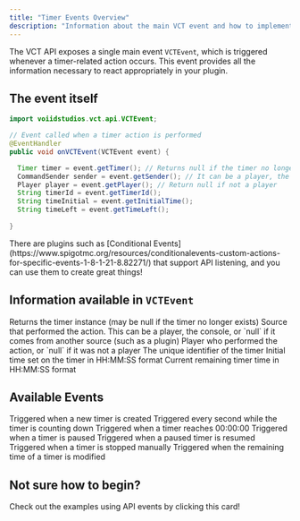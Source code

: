 ```yaml
---
title: "Timer Events Overview"
description: "Information about the main VCT event and how to implement it."
---
```


The VCT API exposes a single main event `VCTEvent`, which is triggered whenever a timer-related action occurs.
This event provides all the information necessary to react appropriately in your plugin.

## The event itself

```java
import voiidstudios.vct.api.VCTEvent;

// Event called when a timer action is performed
@EventHandler
public void onVCTEvent(VCTEvent event) {

  Timer timer = event.getTimer(); // Returns null if the timer no longer exists
  CommandSender sender = event.getSender(); // It can be a player, the console, or null if it comes from another source, such as a plugin
  Player player = event.getPlayer(); // Return null if not a player
  String timerId = event.getTimerId();
  String timeInitial = event.getInitialTime();
  String timeLeft = event.getTimeLeft();
  
}
```

<Tip>
  There are plugins such as [Conditional Events](https://www.spigotmc.org/resources/conditionalevents-custom-actions-for-specific-events-1-8-1-21-8.82271/) that support API listening, and you can use them to create great things!
</Tip>

## Information available in `VCTEvent`

<ResponseField name="timer" type="Timer">
  Returns the timer instance (may be null if the timer no longer exists)
</ResponseField>

<ResponseField name="sender" type="CommandSender">
  Source that performed the action. This can be a player, the console, or `null` if it comes from another source (such as a plugin)
</ResponseField>

<ResponseField name="player" type="Player">
  Player who performed the action, or `null` if it was not a player
</ResponseField>

<ResponseField name="timerId" type="String">
  The unique identifier of the timer
</ResponseField>

<ResponseField name="timeInitial" type="String">
  Initial time set on the timer in HH:MM:SS format
</ResponseField>

<ResponseField name="timeLeft" type="String">
  Current remaining timer time in HH:MM:SS format
</ResponseField>

## Available Events

<Columns cols={2}>
  <Card title="CREATE" href="/api-docs/events/create">
    Triggered when a new timer is created
  </Card>
  <Card title="CHANGE" href="/api-docs/events/change">
    Triggered every second while the timer is counting down
  </Card>
  <Card title="FINISH" href="/api-docs/events/finish">
    Triggered when a timer reaches 00:00:00
  </Card>
  <Card title="PAUSE" href="/api-docs/events/pause">
    Triggered when a timer is paused
  </Card>
  <Card title="RESUME" href="/api-docs/events/resume">
    Triggered when a paused timer is resumed
  </Card>
  <Card title="STOP" href="/api-docs/events/stop">
    Triggered when a timer is stopped manually
  </Card>
</Columns>

<Card title="MODIFY" href="/api-docs/events/modify">
  Triggered when the remaining time of a timer is modified
</Card>

## Not sure how to begin?

<Card title="Examples" icon="sparkles" href="/api-docs/events/examples">
  Check out the examples using API events by clicking this card!
</Card>
